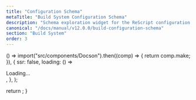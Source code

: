 ```yaml
---
title: "Configuration Schema"
metaTitle: "Build System Configuration Schema"
description: "Schema exploration widget for the ReScript configuration file"
canonical: "/docs/manual/v12.0.0/build-configuration-schema"
section: "Build System"
order: 3
---
```



  () =>
    import("src/components/Docson").then((comp) => {
      return comp.make;
    }),
  {
    ssr: false,
    loading: () => <div> Loading... </div>,
  },
);

  return <Docson tag="master" />;
}
